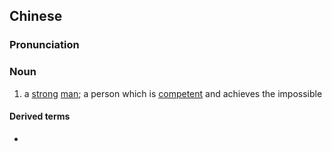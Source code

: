 {{also|强人}}
==Chinese==
{{zh-forms|s=强人}}

===Pronunciation===
{{zh-pron
|m=qiángrén
|cat=n
}}

===Noun===
{{zh-noun}}

# a [[strong]] [[man]]; a person which is [[competent]] and achieves the impossible

====Derived terms====
* {{zh-l|女強人}}